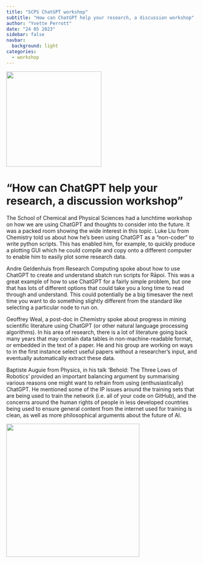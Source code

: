 ```yaml
---
title: "SCPS ChatGPT workshop"
subtitle: "How can ChatGPT help your research, a discussion workshop"
author: "Yvette Perrott"
date: "24 05 2023"
sidebar: false
navbar:
  background: light
categories: 
  - workshop
---
```

<style>
.quarto-title-block .quarto-title-banner {
  background-image: url(images/small_logo.png);
  border-bottom: solid 10px #FFFFFF;
  margin-top: -40px;
  color: white;
}
</style>

![](scps_bars.png){height=250 fig-align="center"}

<h1>"How can ChatGPT help your research, a discussion workshop"</h1>

The School of Chemical and Physical Sciences had a lunchtime workshop on how we are using ChatGPT and thoughts to consider into the future.  It was a packed room showing the wide interest in this topic.  Luke Liu from Chemistry told us about how he's been using ChatGPT as a "non-coder" to write python scripts.  This has enabled him, for example, to quickly produce a plotting GUI which he could compile and copy onto a different computer to enable him to easily plot some research data.

Andre Geldenhuis from Research Computing spoke about how to use ChatGPT to create and understand sbatch run scripts for Rāpoi.  This was a great example of how to use ChatGPT for a fairly simple problem, but one that has lots of different options that could take you a long time to read through and understand.  This could potentially be a big timesaver the next time you want to do something slightly different from the standard like selecting a particular node to run on.

Geoffrey Weal, a post-doc in Chemistry spoke about progress in  mining scientific literature using ChatGPT (or other natural language processing algorithms).  In his area of research, there is a lot of literature going back many years that may contain data tables in non-machine-readable format, or embedded in the text of a paper.  He and his group are working on ways to in the first instance select useful papers without a researcher's input, and eventually automatically extract these data.

Baptiste Auguie from Physics, in his talk 'Behold: The Three Lows of Robotics' provided an important balancing argument by  summarising various reasons one might want to refrain from using (enthusiastically) ChatGPT.  He mentioned some of the IP issues around the training sets that are being used to train the network (i.e. all of your code on GitHub), and the concerns around the human rights of people in less developed countries being used to ensure general content from the internet used for training is clean, as well as more philosophical arguments about the future of AI.

![](chat_gpt.png){height=350 fig-align="center"}

